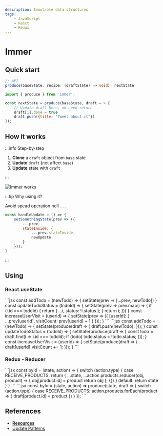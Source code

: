 ```yaml
---
description: Immutable data structures
tags:
    - JavaScript
    - React
    - Redux
---
```


# Immer


## Quick start

```ts
// API
produce(baseState, recipe: (draftState) => void): nextState
```

```js
import { produce } from 'immer';

const nextState = produce(baseState, draft = > {
    // Update draft here, no need return
    draft[1].done = true
    draft.push({title: "Tweet about it"})
});
```

## How it works

:::info Step-by-step

1. **Clone** a `draft` object from `base` state
2. **Update** `draft` (not affect `base`)
3. **Update** state with `draft`

:::

![Immer works](../../../../../assets/how-immer-works.png)

:::tip Why using it?

Avoid spead operation hell `...`

```jsx
const handleUpdate = () => {
    setSomethingState(prev => ({
        ...prev,
        stateInside: {
            ...prev.stateInside,
            newUpdate
        }
    }));
}
```

:::

## Using

### React.useState

<Tabs>
  <TabItem value="without-immer" label="Without Immer" default>
    ```jsx
    const addTodo = (newTodo) => {
        setState(prev => [...prev, newTodo])
    }
    const updateTodoStatus = (todoId) => {
        setState(prev => prev.map(i => {
            if (i.id === todoId) {
                return { ...i, status: !i.status };
            }
            return i;
        }))
    }
    const increaseUserVisit = (userId) => {
        setState(prev => ({
            [userId]: {
                ...prev[userId],
                visitCount: prev[userId] + 1
            }
        }));
    }
    ```
  </TabItem>
  <TabItem value="with-immer" label="With Immer">
    ```jsx
    const addTodo = (newTodo) => {
        setState(produce(draft => {
            draft.push(newTodo);
        }));
    }
    const updateTodoStatus = (todoId) => {
        setState(produce(draft => {
            const todo = draft.find(i => i.id === todoId);
            if (todo) todo.status = !todo.status;
        }));
    }
    const increaseUserVisit = (userId) => {
        setState(produce(draft => {
            draft[userId].visitCount += 1;
        }));
    }
    ```
  </TabItem>
</Tabs>

### Redux - Reducer

<Tabs>
  <TabItem value="without-immer" label="Without Immer" default>
    ```jsx
    const byId = (state, action) => {
        switch (action.type) {
            case RECEIVE_PRODUCTS:
                return {
                    ...state,
                    ...action.products.reduce((obj, product) => {
                        obj[product.id] = product
                        return obj
                    }, {})
                }
            default:
                return state
        }
    }
    ```
  </TabItem>
  <TabItem value="with-immer" label="With Immer">
    ```jsx
    const byId = (state, action) =>
        produce(state, draft => {
            switch (action.type) {
                case RECEIVE_PRODUCTS:
                    action.products.forEach(product => {
                        draft[product.id] = product
                    })
            }
        });
    ```
  </TabItem>
</Tabs>

## References

- [**Resources**](https://immerjs.github.io/immer)
- [Update Patterns](https://immerjs.github.io/immer/update-patterns)
